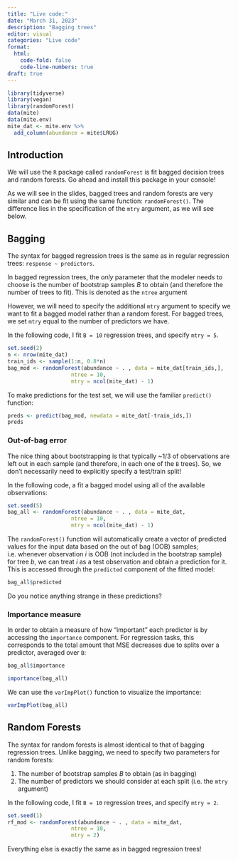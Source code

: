 ```yaml
---
title: "Live code:"
date: "March 31, 2023"
description: "Bagging trees"
editor: visual
categories: "Live code"
format:
  html: 
    code-fold: false
    code-line-numbers: true
draft: true
---
```


```r
library(tidyverse)
library(vegan)
library(randomForest)
data(mite)
data(mite.env)
mite_dat <- mite.env %>%
  add_column(abundance = mite$LRUG)
```

## Introduction

We will use the `R` package called `randomForest` is fit bagged decision trees and random forests. Go ahead and install this package in your console!

As we will see in the slides, bagged trees and random forests are very similar and can be fit using the same function: `randomForest()`. The difference lies in the specification of the `mtry` argument, as we will see below.

## Bagging

The syntax for bagged regression trees is the same as in regular regression trees: `response ~ predictors`.

In bagged regression trees, the *only* parameter that the modeler needs to choose is the number of bootstrap samples $B$ to obtain (and therefore the number of trees to fit). This is denoted as the `ntree` argument

However, we will need to specify the additional `mtry` argument to specify we want to fit a bagged model rather than a random forest. For bagged trees, we set `mtry` equal to the number of predictors we have.

In the following code, I fit `B = 10` regression trees, and specify `mtry = 5`.

```r
set.seed(2)
n <- nrow(mite_dat)
train_ids <- sample(1:n, 0.8*n)
bag_mod <- randomForest(abundance ~ . , data = mite_dat[train_ids,],
                    ntree = 10, 
                    mtry = ncol(mite_dat) - 1)
```

To make predictions for the test set, we will use the familiar `predict()` function:

```r
preds <- predict(bag_mod, newdata = mite_dat[-train_ids,])
preds
```

### Out-of-bag error

The nice thing about bootstrapping is that typically \~1/3 of observations are left out in each sample (and therefore, in each one of the `B` trees). So, we don't necessarily need to explicitly specify a test/train split!

In the following code, a fit a bagged model using all of the available observations:

```r
set.seed(5)
bag_all <- randomForest(abundance ~ . , data = mite_dat,
                    ntree = 10, 
                    mtry = ncol(mite_dat) - 1)
```

The `randomForest()` function will automatically create a vector of predicted values for the input data based on the out of bag (OOB) samples; i.e. whenever observation $i$ is OOB (not included in the bootstrap sample) for tree $b$, we can treat $i$ as a test observation and obtain a prediction for it. This is accessed through the `predicted` component of the fitted model:

```r
bag_all$predicted
```

Do you notice anything strange in these predictions?

### Importance measure

In order to obtain a measure of how "important" each predictor is by accessing the `importance` component. For regression tasks, this corresponds to the total amount that MSE decreases due to splits over a predictor, averaged over `B`:

```r
bag_all$importance
```

```r
importance(bag_all)
```

We can use the `varImpPlot()` function to visualize the importance:

```r
varImpPlot(bag_all)
```

## Random Forests

The syntax for random forests is almost identical to that of bagging regression trees. Unlike bagging, we need to specify two parameters for random forests:

1.  The number of bootstrap samples $B$ to obtain (as in bagging)
2.  The number of predictors we should consider at each split (i.e. the `mtry` argument)

In the following code, I fit `B = 10` regression trees, and specify `mtry = 2`.

```r
set.seed(1)
rf_mod <- randomForest(abundance ~ . , data = mite_dat,
                    ntree = 10, 
                    mtry = 2)
```

Everything else is exactly the same as in bagged regression trees!
